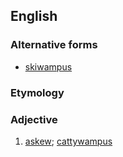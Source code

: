==English==

===Alternative forms===
* [[skiwampus]]

===Etymology===
{{blend|askew|cattywampus}}

===Adjective===
{{en-adj}}

# [[askew]]; [[cattywampus]]